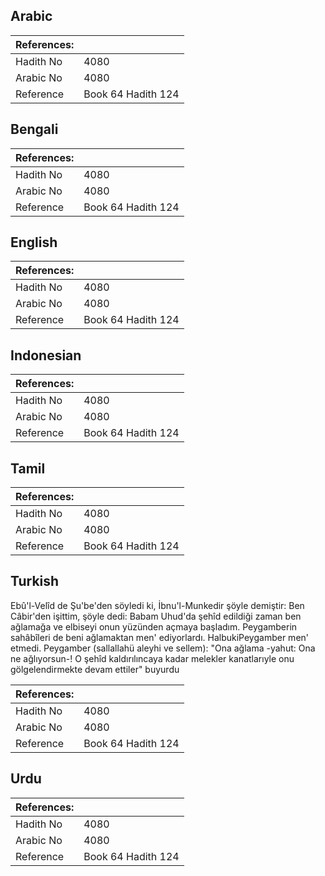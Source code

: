 ## Arabic


<div dir="rtl" lang="ar" style={{fontSize:'larger',backgroundColor:'#f8f9fa',padding:20}}>

</div>
<div style={{backgroundColor:'#f8f9fa',padding:20, marginBottom: 10}}><table> <thead> <tr> <th>References:</th> <th></th> </tr> </thead> <tbody><tr><td>Hadith No</td><td>4080</td></tr><tr><td>Arabic No</td><td>4080</td></tr><tr><td>Reference</td><td>Book 64 Hadith 124</td></tr></tbody></table></div>

## Bengali


<div dir="ltr" lang="bn" style={{fontSize:'larger',backgroundColor:'#f8f9fa',padding:20}}>

</div>
<div style={{backgroundColor:'#f8f9fa',padding:20, marginBottom: 10}}><table> <thead> <tr> <th>References:</th> <th></th> </tr> </thead> <tbody><tr><td>Hadith No</td><td>4080</td></tr><tr><td>Arabic No</td><td>4080</td></tr><tr><td>Reference</td><td>Book 64 Hadith 124</td></tr></tbody></table></div>

## English


<div dir="ltr" lang="en" style={{fontSize:'larger',backgroundColor:'#f8f9fa',padding:20}}>

</div>
<div style={{backgroundColor:'#f8f9fa',padding:20, marginBottom: 10}}><table> <thead> <tr> <th>References:</th> <th></th> </tr> </thead> <tbody><tr><td>Hadith No</td><td>4080</td></tr><tr><td>Arabic No</td><td>4080</td></tr><tr><td>Reference</td><td>Book 64 Hadith 124</td></tr></tbody></table></div>

## Indonesian


<div dir="ltr" lang="id" style={{fontSize:'larger',backgroundColor:'#f8f9fa',padding:20}}>

</div>
<div style={{backgroundColor:'#f8f9fa',padding:20, marginBottom: 10}}><table> <thead> <tr> <th>References:</th> <th></th> </tr> </thead> <tbody><tr><td>Hadith No</td><td>4080</td></tr><tr><td>Arabic No</td><td>4080</td></tr><tr><td>Reference</td><td>Book 64 Hadith 124</td></tr></tbody></table></div>

## Tamil


<div dir="ltr" lang="ta" style={{fontSize:'larger',backgroundColor:'#f8f9fa',padding:20}}>

</div>
<div style={{backgroundColor:'#f8f9fa',padding:20, marginBottom: 10}}><table> <thead> <tr> <th>References:</th> <th></th> </tr> </thead> <tbody><tr><td>Hadith No</td><td>4080</td></tr><tr><td>Arabic No</td><td>4080</td></tr><tr><td>Reference</td><td>Book 64 Hadith 124</td></tr></tbody></table></div>

## Turkish


<div dir="ltr" lang="tr" style={{fontSize:'larger',backgroundColor:'#f8f9fa',padding:20}}>
Ebû'l-Velîd de Şu'be'den söyledi ki, İbnu'l-Munkedir şöyle demiştir: Ben Câbir'den işittim, şöyle dedi: Babam Uhud'da şehîd edildiği zaman ben ağlamağa ve elbiseyi onun yüzünden açmaya başladım. Peygamberin sahâbîleri de beni ağlamaktan men' ediyorlardı. HalbukiPeygamber men' etmedi. Peygamber (sallallahü aleyhi ve sellem): "Ona ağlama -yahut: Ona ne ağlıyorsun-! O şehîd kaldırılıncaya kadar melekler kanatlarıyle onu gölgelendirmekte devam ettiler" buyurdu
</div>
<div style={{backgroundColor:'#f8f9fa',padding:20, marginBottom: 10}}><table> <thead> <tr> <th>References:</th> <th></th> </tr> </thead> <tbody><tr><td>Hadith No</td><td>4080</td></tr><tr><td>Arabic No</td><td>4080</td></tr><tr><td>Reference</td><td>Book 64 Hadith 124</td></tr></tbody></table></div>

## Urdu


<div dir="rtl" lang="ur" style={{fontSize:'larger',backgroundColor:'#f8f9fa',padding:20}}>

</div>
<div style={{backgroundColor:'#f8f9fa',padding:20, marginBottom: 10}}><table> <thead> <tr> <th>References:</th> <th></th> </tr> </thead> <tbody><tr><td>Hadith No</td><td>4080</td></tr><tr><td>Arabic No</td><td>4080</td></tr><tr><td>Reference</td><td>Book 64 Hadith 124</td></tr></tbody></table></div>
